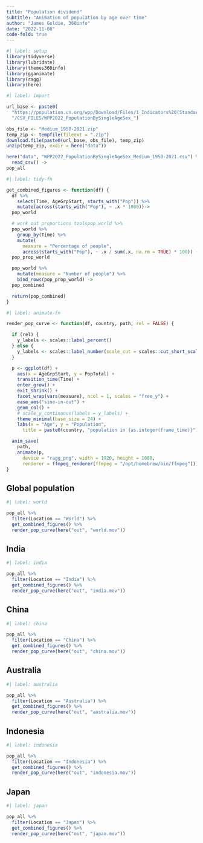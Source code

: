 ```yaml
---
title: "Population dividend"
subtitle: "Animation of population by age over time"
author: "James Goldie, 360info"
date: "2022-11-08"
code-fold: true
---
```


```r
#| label: setup
library(tidyverse)
library(lubridate)
library(themes360info)
library(gganimate)
library(ragg)
library(here)
```

```r
#| label: import

url_base <- paste0(
  "https://population.un.org/wpp/Download/Files/1_Indicators%20(Standard)/",
  "/CSV_FILES/WPP2022_PopulationBySingleAgeSex_")

obs_file <- "Medium_1950-2021.zip"
temp_zip <- tempfile(fileext = ".zip")
download.file(paste0(url_base, obs_file), temp_zip)
unzip(temp_zip, exdir = here("data"))

here("data", "WPP2022_PopulationBySingleAgeSex_Medium_1950-2021.csv") %>%
  read_csv() ->
pop_all
```

```r
#| label: tidy-fn

get_combined_figures <- function(df) {
  df %>%
    select(Time, AgeGrpStart, starts_with("Pop")) %>%
    mutate(across(starts_with("Pop"), ~ .x * 1000))->
  pop_world

  # work out proportions toolspop_world %>%
  pop_world %>%
    group_by(Time) %>%
    mutate(
      measure = "Percentage of people",
      across(starts_with("Pop"), ~ .x / sum(.x, na.rm = TRUE) * 100)) ->
  pop_prop_world

  pop_world %>%
    mutate(measure = "Number of people") %>%
    bind_rows(pop_prop_world) ->
  pop_combined

  return(pop_combined)
}
```

```r
#| label: animate-fn

render_pop_curve <- function(df, country, path, rel = FALSE) {

  if (rel) {
    y_labels <- scales::label_percent()
  } else {
    y_labels <- scales::label_number(scale_cut = scales::cut_short_scale())
  }

  p <- ggplot(df) +
    aes(x = AgeGrpStart, y = PopTotal) +
    transition_time(Time) +
    enter_grow() + 
    exit_shrink() +
    facet_wrap(vars(measure), ncol = 1, scales = "free_y") +
    ease_aes("sine-in-out") +
    geom_col() +
    # scale_y_continuous(labels = y_labels) +
    theme_minimal(base_size = 24) +
    labs(x = "Age", y = "Population",
      title = paste0(country, "population in {as.integer(frame_time)}"))

  anim_save(
    path,
    animate(p,
      device = "ragg_png", width = 1920, height = 1080,
      renderer = ffmpeg_renderer(ffmpeg = "/opt/homebrew/bin/ffmpeg")))
}
```

## Global population

```r
#| label: world

pop_all %>%
  filter(Location == "World") %>%
  get_combined_figures() %>%
  render_pop_curve(here("out", "world.mov"))
```

## India

```r
#| label: india

pop_all %>%
  filter(Location == "India") %>%
  get_combined_figures() %>%
  render_pop_curve(here("out", "india.mov"))
```

## China

```r
#| label: china

pop_all %>%
  filter(Location == "China") %>%
  get_combined_figures() %>%
  render_pop_curve(here("out", "china.mov"))
```

## Australia

```r
#| label: australia

pop_all %>%
  filter(Location == "Australia") %>%
  get_combined_figures() %>%
  render_pop_curve(here("out", "australia.mov"))
```

## Indonesia

```r
#| label: indonesia

pop_all %>%
  filter(Location == "Indonesia") %>%
  get_combined_figures() %>%
  render_pop_curve(here("out", "indonesia.mov"))
```

## Japan

```r
#| label: japan

pop_all %>%
  filter(Location == "Japan") %>%
  get_combined_figures() %>%
  render_pop_curve(here("out", "japan.mov"))
```